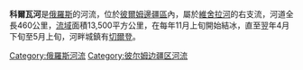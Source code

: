 '''科爾瓦河'''是[[俄羅斯|俄羅斯]]的河流，位於[[彼爾姆邊疆區|彼爾姆邊疆區]]內，屬於[[維舍拉河_(彼爾姆邊疆區)|維舍拉河]]的右支流，河道全長460公里，[[流域|流域]]面積13,500平方公里，在每年11月上旬開始結冰，直至翌年4月下旬至5月上旬，河畔城鎮有[[切爾登|切爾登]]。

[[Category:俄羅斯河流|Category:俄羅斯河流]]
[[Category:彼尔姆边疆区河流|Category:彼尔姆边疆区河流]]

{{Russia-geo-stub}}